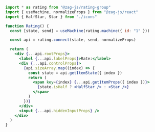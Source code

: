 ```jsx
import * as rating from "@zag-js/rating-group"
import { useMachine, normalizeProps } from "@zag-js/react"
import { HalfStar, Star } from "./icons"

function Rating() {
  const [state, send] = useMachine(rating.machine({ id: "1" }))

  const api = rating.connect(state, send, normalizeProps)

  return (
    <div {...api.rootProps}>
      <label {...api.labelProps}>Rate:</label>
      <div {...api.controlProps}>
        {api.sizeArray.map((index) => {
          const state = api.getItemState({ index })
          return (
            <span key={index} {...api.getItemProps({ index })}>
              {state.isHalf ? <HalfStar /> : <Star />}
            </span>
          )
        })}
      </div>
      <input {...api.hiddenInputProps} />
    </div>
  )
}
```
